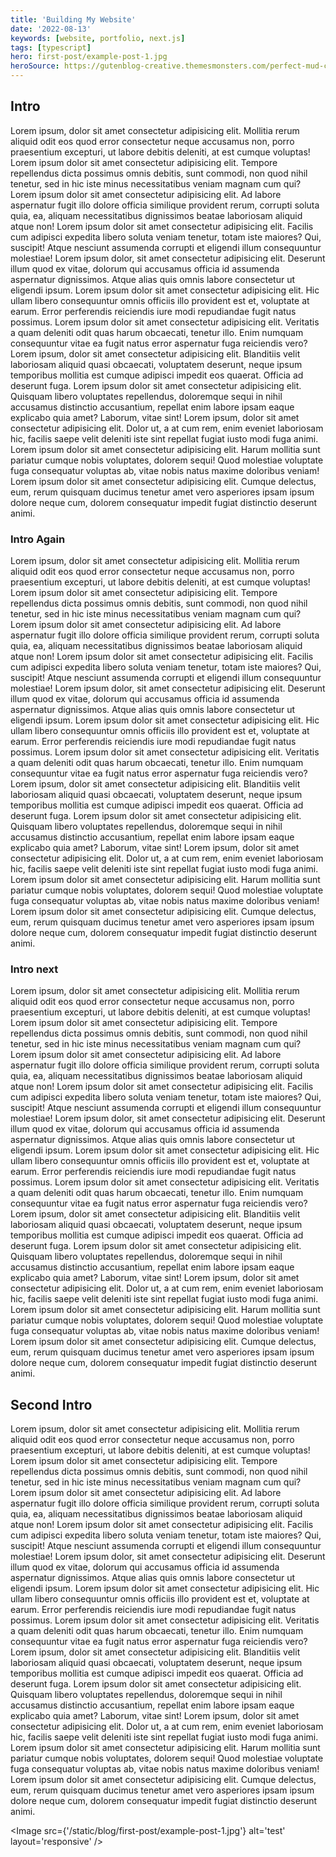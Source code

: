 ```yaml
---
title: 'Building My Website'
date: '2022-08-13'
keywords: [website, portfolio, next.js]
tags: [typescript]
hero: first-post/example-post-1.jpg
heroSource: https://gutenblog-creative.themesmonsters.com/perfect-mud-cake-and-white-chocolate-lace/
---
```

## Intro
Lorem ipsum, dolor sit amet consectetur adipisicing elit. Mollitia rerum aliquid odit eos quod error consectetur neque accusamus non, porro praesentium excepturi, ut labore debitis deleniti, at est cumque voluptas!
Lorem ipsum dolor sit amet consectetur adipisicing elit. Tempore repellendus dicta possimus omnis debitis, sunt commodi, non quod nihil tenetur, sed in hic iste minus necessitatibus veniam magnam cum qui?
Lorem ipsum dolor sit amet consectetur adipisicing elit. Ad labore aspernatur fugit illo dolore officia similique provident rerum, corrupti soluta quia, ea, aliquam necessitatibus dignissimos beatae laboriosam aliquid atque non!
Lorem ipsum dolor sit amet consectetur adipisicing elit. Facilis cum adipisci expedita libero soluta veniam tenetur, totam iste maiores? Qui, suscipit! Atque nesciunt assumenda corrupti et eligendi illum consequuntur molestiae!
Lorem ipsum dolor, sit amet consectetur adipisicing elit. Deserunt illum quod ex vitae, dolorum qui accusamus officia id assumenda aspernatur dignissimos. Atque alias quis omnis labore consectetur ut eligendi ipsum.
Lorem ipsum dolor sit amet consectetur adipisicing elit. Hic ullam libero consequuntur omnis officiis illo provident est et, voluptate at earum. Error perferendis reiciendis iure modi repudiandae fugit natus possimus.
Lorem ipsum dolor sit amet consectetur adipisicing elit. Veritatis a quam deleniti odit quas harum obcaecati, tenetur illo. Enim numquam consequuntur vitae ea fugit natus error aspernatur fuga reiciendis vero?
Lorem ipsum, dolor sit amet consectetur adipisicing elit. Blanditiis velit laboriosam aliquid quasi obcaecati, voluptatem deserunt, neque ipsum temporibus mollitia est cumque adipisci impedit eos quaerat. Officia ad deserunt fuga.
Lorem ipsum dolor sit amet consectetur adipisicing elit. Quisquam libero voluptates repellendus, doloremque sequi in nihil accusamus distinctio accusantium, repellat enim labore ipsam eaque explicabo quia amet? Laborum, vitae sint!
Lorem ipsum, dolor sit amet consectetur adipisicing elit. Dolor ut, a at cum rem, enim eveniet laboriosam hic, facilis saepe velit deleniti iste sint repellat fugiat iusto modi fuga animi.
Lorem ipsum dolor sit amet consectetur adipisicing elit. Harum mollitia sunt pariatur cumque nobis voluptates, dolorem sequi! Quod molestiae voluptate fuga consequatur voluptas ab, vitae nobis natus maxime doloribus veniam!
Lorem ipsum dolor sit amet consectetur adipisicing elit. Cumque delectus, eum, rerum quisquam ducimus tenetur amet vero asperiores ipsam ipsum dolore neque cum, dolorem consequatur impedit fugiat distinctio deserunt animi.
<br />
### Intro Again
Lorem ipsum, dolor sit amet consectetur adipisicing elit. Mollitia rerum aliquid odit eos quod error consectetur neque accusamus non, porro praesentium excepturi, ut labore debitis deleniti, at est cumque voluptas!
Lorem ipsum dolor sit amet consectetur adipisicing elit. Tempore repellendus dicta possimus omnis debitis, sunt commodi, non quod nihil tenetur, sed in hic iste minus necessitatibus veniam magnam cum qui?
Lorem ipsum dolor sit amet consectetur adipisicing elit. Ad labore aspernatur fugit illo dolore officia similique provident rerum, corrupti soluta quia, ea, aliquam necessitatibus dignissimos beatae laboriosam aliquid atque non!
Lorem ipsum dolor sit amet consectetur adipisicing elit. Facilis cum adipisci expedita libero soluta veniam tenetur, totam iste maiores? Qui, suscipit! Atque nesciunt assumenda corrupti et eligendi illum consequuntur molestiae!
Lorem ipsum dolor, sit amet consectetur adipisicing elit. Deserunt illum quod ex vitae, dolorum qui accusamus officia id assumenda aspernatur dignissimos. Atque alias quis omnis labore consectetur ut eligendi ipsum.
Lorem ipsum dolor sit amet consectetur adipisicing elit. Hic ullam libero consequuntur omnis officiis illo provident est et, voluptate at earum. Error perferendis reiciendis iure modi repudiandae fugit natus possimus.
Lorem ipsum dolor sit amet consectetur adipisicing elit. Veritatis a quam deleniti odit quas harum obcaecati, tenetur illo. Enim numquam consequuntur vitae ea fugit natus error aspernatur fuga reiciendis vero?
Lorem ipsum, dolor sit amet consectetur adipisicing elit. Blanditiis velit laboriosam aliquid quasi obcaecati, voluptatem deserunt, neque ipsum temporibus mollitia est cumque adipisci impedit eos quaerat. Officia ad deserunt fuga.
Lorem ipsum dolor sit amet consectetur adipisicing elit. Quisquam libero voluptates repellendus, doloremque sequi in nihil accusamus distinctio accusantium, repellat enim labore ipsam eaque explicabo quia amet? Laborum, vitae sint!
Lorem ipsum, dolor sit amet consectetur adipisicing elit. Dolor ut, a at cum rem, enim eveniet laboriosam hic, facilis saepe velit deleniti iste sint repellat fugiat iusto modi fuga animi.
Lorem ipsum dolor sit amet consectetur adipisicing elit. Harum mollitia sunt pariatur cumque nobis voluptates, dolorem sequi! Quod molestiae voluptate fuga consequatur voluptas ab, vitae nobis natus maxime doloribus veniam!
Lorem ipsum dolor sit amet consectetur adipisicing elit. Cumque delectus, eum, rerum quisquam ducimus tenetur amet vero asperiores ipsam ipsum dolore neque cum, dolorem consequatur impedit fugiat distinctio deserunt animi.
### Intro next
Lorem ipsum, dolor sit amet consectetur adipisicing elit. Mollitia rerum aliquid odit eos quod error consectetur neque accusamus non, porro praesentium excepturi, ut labore debitis deleniti, at est cumque voluptas!
Lorem ipsum dolor sit amet consectetur adipisicing elit. Tempore repellendus dicta possimus omnis debitis, sunt commodi, non quod nihil tenetur, sed in hic iste minus necessitatibus veniam magnam cum qui?
Lorem ipsum dolor sit amet consectetur adipisicing elit. Ad labore aspernatur fugit illo dolore officia similique provident rerum, corrupti soluta quia, ea, aliquam necessitatibus dignissimos beatae laboriosam aliquid atque non!
Lorem ipsum dolor sit amet consectetur adipisicing elit. Facilis cum adipisci expedita libero soluta veniam tenetur, totam iste maiores? Qui, suscipit! Atque nesciunt assumenda corrupti et eligendi illum consequuntur molestiae!
Lorem ipsum dolor, sit amet consectetur adipisicing elit. Deserunt illum quod ex vitae, dolorum qui accusamus officia id assumenda aspernatur dignissimos. Atque alias quis omnis labore consectetur ut eligendi ipsum.
Lorem ipsum dolor sit amet consectetur adipisicing elit. Hic ullam libero consequuntur omnis officiis illo provident est et, voluptate at earum. Error perferendis reiciendis iure modi repudiandae fugit natus possimus.
Lorem ipsum dolor sit amet consectetur adipisicing elit. Veritatis a quam deleniti odit quas harum obcaecati, tenetur illo. Enim numquam consequuntur vitae ea fugit natus error aspernatur fuga reiciendis vero?
Lorem ipsum, dolor sit amet consectetur adipisicing elit. Blanditiis velit laboriosam aliquid quasi obcaecati, voluptatem deserunt, neque ipsum temporibus mollitia est cumque adipisci impedit eos quaerat. Officia ad deserunt fuga.
Lorem ipsum dolor sit amet consectetur adipisicing elit. Quisquam libero voluptates repellendus, doloremque sequi in nihil accusamus distinctio accusantium, repellat enim labore ipsam eaque explicabo quia amet? Laborum, vitae sint!
Lorem ipsum, dolor sit amet consectetur adipisicing elit. Dolor ut, a at cum rem, enim eveniet laboriosam hic, facilis saepe velit deleniti iste sint repellat fugiat iusto modi fuga animi.
Lorem ipsum dolor sit amet consectetur adipisicing elit. Harum mollitia sunt pariatur cumque nobis voluptates, dolorem sequi! Quod molestiae voluptate fuga consequatur voluptas ab, vitae nobis natus maxime doloribus veniam!
Lorem ipsum dolor sit amet consectetur adipisicing elit. Cumque delectus, eum, rerum quisquam ducimus tenetur amet vero asperiores ipsam ipsum dolore neque cum, dolorem consequatur impedit fugiat distinctio deserunt animi.
## Second Intro
Lorem ipsum, dolor sit amet consectetur adipisicing elit. Mollitia rerum aliquid odit eos quod error consectetur neque accusamus non, porro praesentium excepturi, ut labore debitis deleniti, at est cumque voluptas!
Lorem ipsum dolor sit amet consectetur adipisicing elit. Tempore repellendus dicta possimus omnis debitis, sunt commodi, non quod nihil tenetur, sed in hic iste minus necessitatibus veniam magnam cum qui?
Lorem ipsum dolor sit amet consectetur adipisicing elit. Ad labore aspernatur fugit illo dolore officia similique provident rerum, corrupti soluta quia, ea, aliquam necessitatibus dignissimos beatae laboriosam aliquid atque non!
Lorem ipsum dolor sit amet consectetur adipisicing elit. Facilis cum adipisci expedita libero soluta veniam tenetur, totam iste maiores? Qui, suscipit! Atque nesciunt assumenda corrupti et eligendi illum consequuntur molestiae!
Lorem ipsum dolor, sit amet consectetur adipisicing elit. Deserunt illum quod ex vitae, dolorum qui accusamus officia id assumenda aspernatur dignissimos. Atque alias quis omnis labore consectetur ut eligendi ipsum.
Lorem ipsum dolor sit amet consectetur adipisicing elit. Hic ullam libero consequuntur omnis officiis illo provident est et, voluptate at earum. Error perferendis reiciendis iure modi repudiandae fugit natus possimus.
Lorem ipsum dolor sit amet consectetur adipisicing elit. Veritatis a quam deleniti odit quas harum obcaecati, tenetur illo. Enim numquam consequuntur vitae ea fugit natus error aspernatur fuga reiciendis vero?
Lorem ipsum, dolor sit amet consectetur adipisicing elit. Blanditiis velit laboriosam aliquid quasi obcaecati, voluptatem deserunt, neque ipsum temporibus mollitia est cumque adipisci impedit eos quaerat. Officia ad deserunt fuga.
Lorem ipsum dolor sit amet consectetur adipisicing elit. Quisquam libero voluptates repellendus, doloremque sequi in nihil accusamus distinctio accusantium, repellat enim labore ipsam eaque explicabo quia amet? Laborum, vitae sint!
Lorem ipsum, dolor sit amet consectetur adipisicing elit. Dolor ut, a at cum rem, enim eveniet laboriosam hic, facilis saepe velit deleniti iste sint repellat fugiat iusto modi fuga animi.
Lorem ipsum dolor sit amet consectetur adipisicing elit. Harum mollitia sunt pariatur cumque nobis voluptates, dolorem sequi! Quod molestiae voluptate fuga consequatur voluptas ab, vitae nobis natus maxime doloribus veniam!
Lorem ipsum dolor sit amet consectetur adipisicing elit. Cumque delectus, eum, rerum quisquam ducimus tenetur amet vero asperiores ipsam ipsum dolore neque cum, dolorem consequatur impedit fugiat distinctio deserunt animi.
<br />

<Image
  src={'/static/blog/first-post/example-post-1.jpg'}
  alt='test'
  layout='responsive'
/>

